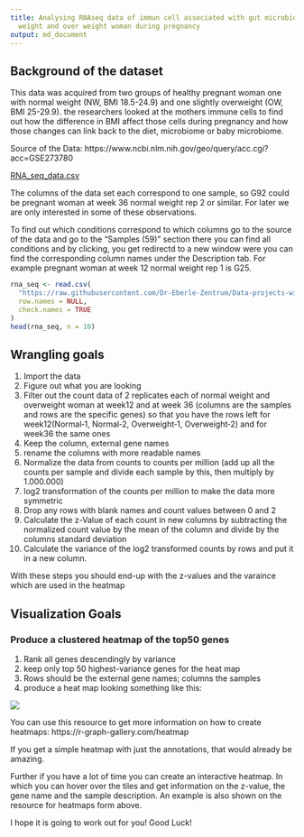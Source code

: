 ```yaml
---
title: Analysing RNAseq data of immun cell associated with gut microbiom of normal
  weight and over weight woman during pregnancy
output: md_document
---
```

## Background of the dataset
This data was acquired from two groups of healthy pregnant woman one with normal weight (NW, BMI 18.5-24.9) and one slightly overweight (OW, BMI 25-29.9). the researchers looked at the mothers immune cells to find out how the difference in BMI affect those cells during pregnancy and how those changes can link back to the diet, microbiome or baby microbiome.

Source of the Data:
https://www.ncbi.nlm.nih.gov/geo/query/acc.cgi?acc=GSE273780 

[RNA_seq_data.csv](https://github.com/Dr-Eberle-Zentrum/Data-projects-with-R-and-GitHub/blob/main/Projects/t1mge/GSE273780_EukmRNAseq_counts.csv)

The columns of the data set each correspond to one sample, so G92 could be pregnant woman at week 36 normal weight rep 2 or similar. For later we are only interested in some of these observations. 

To find out which conditions correspond to which columns go to the source of the data and go to the "Samples (59)" section there you can find all conditions and by clicking, you get redirectd to a new window were you can find the corresponding column names under the Description tab. For example pregnant woman at week 12 normal weight rep 1 is G25.

```r
rna_seq <- read.csv(
  "https://raw.githubusercontent.com/Dr-Eberle-Zentrum/Data-projects-with-R-and-GitHub/refs/heads/main/Projects/t1mge/GSE273780_EukmRNAseq_counts.csv",
  row.names = NULL,
  check.names = TRUE
)
head(rna_seq, n = 10)
```


## Wrangling goals
1. Import the data
2. Figure out what you are looking 
3. Filter out the count data of 2 replicates each of normal weight and overweight woman at week12 and at week 36 (columns are the samples and rows are the specific genes) so that you have the rows left for week12(Normal‑1, Normal‑2, Overweight‑1, Overweight‑2)  and for week36 the same ones 
4. Keep the column, external gene names 
5. rename the columns with more readable names
6. Normalize the data from counts to counts per million (add up all the counts per sample and divide each sample by this, then multiply by 1.000.000)
7. log2 transformation of the counts per million to make the data more symmetric
8. Drop any rows with blank names and count values between 0 and 2
9. Calculate the z-Value of each count in new columns by subtracting the normalized count value by the mean of the column and divide by the columns standard deviation
10. Calculate the variance of the log2 transformed counts by rows and put it in a new column.

With these steps you should end-up with the z-values and the varaince which are used in the heatmap



## Visualization Goals
### Produce a clustered heatmap of the top50 genes 


1. Rank all genes  descendingly by variance
2. keep only top 50 highest-variance genes for the heat map
3. Rows should be the external gene names; columns the samples
4. produce a heat map looking something like this:
 
![](https://raw.githubusercontent.com/Dr-Eberle-Zentrum/Data-projects-with-R-and-GitHub/refs/heads/main/Projects/t1mge/Heatmap%20beispiel.png)

You can use this resource to get more information on how to create heatmaps: https://r-graph-gallery.com/heatmap

If you get a simple heatmap with just the annotations, that would already be amazing.

Further if you have a lot of time you can create an interactive heatmap. In which you can hover over the tiles and get information on the z-value, the gene name and the sample description. An example is also shown on the resource for heatmaps  form above. 
 
I hope it is going to work out for you!
Good Luck!